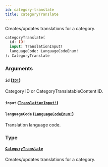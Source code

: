 ```yaml
---
id: category-translate
title: categoryTranslate
---
```


Creates/updates translations for a category.

```graphql
categoryTranslate(
  id: ID!
  input: TranslationInput!
  languageCode: LanguageCodeEnum!
): CategoryTranslate

```

### Arguments

#### `id` ([`ID!`](/developer/api-reference/scalars/id.mdx))

Category ID or CategoryTranslatableContent ID.

#### `input` ([`TranslationInput!`](/developer/api-reference/inputs/translation-input.mdx))

#### `languageCode` ([`LanguageCodeEnum!`](/developer/api-reference/enums/language-code-enum.mdx))

Translation language code.

### Type

#### [`CategoryTranslate`](/developer/api-reference/objects/category-translate.mdx)

Creates/updates translations for a category.
